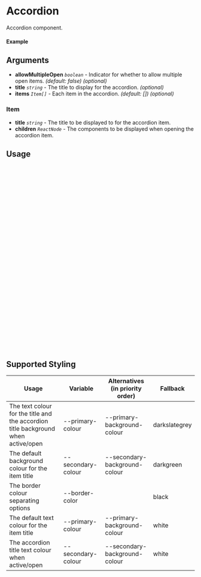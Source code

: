 
<Meta of={Accordion} title="Accordion" />

# Accordion

Accordion component.

#### Example

<Canvas of={Accordion.Default} />

## Arguments

- **allowMultipleOpen** _`boolean`_ - Indicator for whether to allow multiple open items. _(default: false)_ _(optional)_
- **title** _`string`_ - The title to display for the accordion. _(optional)_
- **items** _`Item[]`_ - Each item in the accordion. _(default: \[\])_ _(optional)_

### Item

- **title** _`string`_ - The title to be displayed to for the accordion item.
- **children** _`ReactNode`_ - The components to be displayed when opening the accordion item.

## Usage

```ts
import {Accordion} from "@nick8green/components";

const Example = () => {
  return (
      <Accordion
        items={[
        {
            title: "Item 1",
            children: <div>Content for Item 1</div>,
        },
        {
            title: "Item 2",
            children: <div>Content for Item 2</div>,
        },
        {
            title: "Item 3",
            children: <div>Content for Item 3</div>,
        },
        {
            title: "Item 4",
            children: <div>Content for Item 4</div>,
        },
        {
            title: "Item 5",
            children: <div>Content for Item 5</div>,
        },
        ]}
        title="Accordion Title"
      />
  );
};

export default Example;
```

## Supported Styling

| Usage                                                                             | Variable           | Alternatives (in priority order) | Fallback      |
|-----------------------------------------------------------------------------------|--------------------|----------------------------------|---------------|
| The text colour for the title and the accordion title background when active/open | --primary-colour   | --primary-background-colour      | darkslategrey |
| The default background colour for the item title                                  | --secondary-colour | --secondary-background-colour    | darkgreen     |
| The border colour separating options                                              | --border-color     |                                  | black         |
| The default text colour for the item title                                        | --primary-colour   | --primary-background-colour      | white         |
| The accordion title text colour when active/open                                  | --secondary-colour | --secondary-background-colour    | white         |
